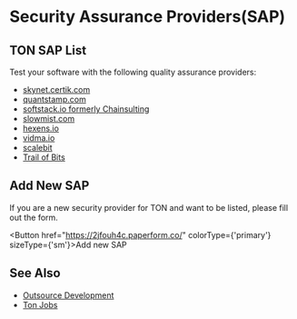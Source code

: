 
# Security Assurance Providers(SAP)


## TON SAP List

Test your software with the following quality assurance providers:

* [skynet.certik.com](https://skynet.certik.com/)
* [quantstamp.com](https://quantstamp.com/)
* [softstack.io formerly Chainsulting](https://softstack.io/)
* [slowmist.com](https://slowmist.com/)
* [hexens.io](https://hexens.io/)
* [vidma.io](https://vidma.io/)
* [scalebit](https://www.scalebit.xyz/)
* [Trail of Bits](https://www.trailofbits.com/)


## Add New SAP
If you are a new security provider for TON and want to be listed, please fill out the form.

<Button href="https://2jfouh4c.paperform.co/" colorType={'primary'} sizeType={'sm'}>Add new SAP</Button>


## See Also
* [Outsource Development](/develop/companies/outsource)
* [Ton Jobs](https://jobs.ton.org/jobs)
